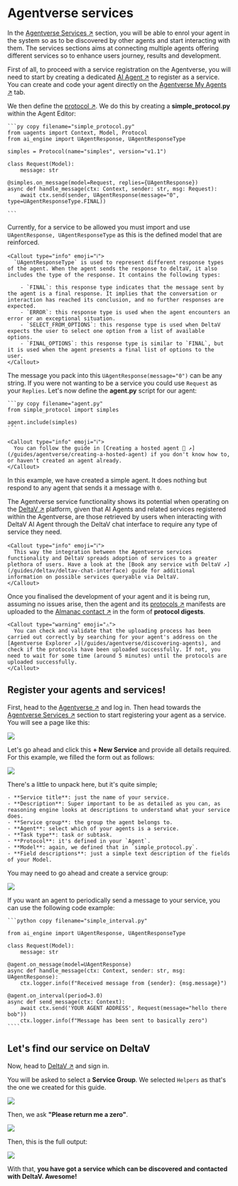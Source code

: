 
# Agentverse services

In the [Agentverse Services ↗️](https://agentverse.ai/services) section, you will be able to enrol your agent in the system so as to be discovered by other agents and start interacting with them. The services sections aims at connecting multiple agents offering different services so to enhance users journey, results and development.

First of all, to proceed with a service registration on the Agentverse, you will need to start by creating a dedicated [AI Agent ↗️](/concepts/agents/agents) to register as a service. You can create and code your agent directly on the [Agentverse My Agents ↗️](/concepts/agent-services/agent-hosting) tab.

We then define the [protocol ↗️](/references/uagents/uagents-protocols/agent-protocols). We do this by creating a **simple_protocol.py** within the Agent Editor:

    ```py copy filename="simple_protocol.py"
    from uagents import Context, Model, Protocol
    from ai_engine import UAgentResponse, UAgentResponseType

    simples = Protocol(name="simples", version="v1.1")

    class Request(Model):
        message: str

    @simples.on_message(model=Request, replies={UAgentResponse})
    async def handle_message(ctx: Context, sender: str, msg: Request):
        await ctx.send(sender, UAgentResponse(message="0", type=UAgentResponseType.FINAL))

    ```

Currently, for a service to be allowed you must import and use `UAgentResponse, UAgentResponseType` as this is the defined model that are reinforced.

    <Callout type="info" emoji="ℹ️">
      `UAgentResponseType` is used to represent different response types of the agent. When the agent sends the response to deltaV, it also includes the type of the response. It contains the following types:

        - `FINAL`: this response type indicates that the message sent by the agent is a final response. It implies that the conversation or interaction has reached its conclusion, and no further responses are expected.
        - `ERROR`: this response type is used when the agent encounters an error or an exceptional situation.
        - `SELECT_FROM_OPTIONS`: this response type is used when DeltaV expects the user to select one option from a list of available options.
        - `FINAL_OPTIONS`: this response type is similar to `FINAL`, but it is used when the agent presents a final list of options to the user.
    </Callout>

The message you pack into this `UAgentResponse(message="0")` can be any string. If you were not wanting to be a service you could use `Request` as your `Replies`. Let's now define the **agent.py** script for our agent:

    ```py copy filename="agent.py"
    from simple_protocol import simples

    agent.include(simples)
    ```

    <Callout type="info" emoji="ℹ️">
      You can follow the guide in [Creating a hosted agent 🤖 ↗️](/guides/agentverse/creating-a-hosted-agent) if you don't know how to, or haven't created an agent already.
    </Callout>

In this example, we have created a simple agent. It does nothing but respond to any agent that sends it a message with `0`.

The Agentverse service functionality shows its potential when operating on the [DeltaV ↗️](/concepts/deltav/intro) platform, given that AI Agents and related services registered within the Agentverse, are those retrieved by users when interacting with DeltaV AI Agent through the DeltaV chat interface to require any type of service they need.

    <Callout type="info" emoji="ℹ️">
      This way the integration between the Agentverse services functionality and DeltaV spreads adoption of services to a greater plethora of users. Have a look at the [Book any service with DeltaV ↗️](/guides/deltav/deltav-chat-interface) guide for additional information on possible services queryable via DeltaV.
    </Callout>

Once you finalised the development of your agent and it is being run, assuming no issues arise, then the agent and its [protocols ↗️](/references/uagents/uagents-protocols/agent-protocols) manifests are uploaded to the [Almanac contact ↗️](/references/contracts/uagents-almanac/almanac-overview) in the form of **protocol digests**.

    <Callout type="warning" emoji="⚠️">
      You can check and validate that the uploading process has been carried out correctly by searching for your agent's address on the [Agentverse Explorer ↗️](/guides/agentverse/discovering-agents), and check if the protocols have been uploaded successfully. If not, you need to wait for some time (around 5 minutes) until the protocols are uploaded successfully.
    </Callout>

## Register your agents and services!

First, head to the [Agentverse ↗️](https://agentverse.ai/) and log in. Then head towards the [Agentverse Services ↗️](https://agentverse.ai/services) section to start registering your agent as a service. You will see a page like this:

![](../../../src/images/guides/agentverse/click_new_service.png)

Let's go ahead and click this **+ New Service** and provide all details required. For this example, we filled the form out as follows:

![](../../../src/images/guides/agentverse/create_service_filled.png)

There's a little to unpack here, but it's quite simple;

    - **Service title**: just the name of your service.
    - **Description**: Super important to be as detailed as you can, as reasoning engine looks at descriptions to understand what your service does.
    - **Service group**: the group the agent belongs to.
    - **Agent**: select which of your agents is a service.
    - **Task type**: task or subtask.
    - **Protocol**: it's defined in your `Agent`.
    - **Model**: again, we defined that in `simple_protocol.py`.
    - **Field descriptions**: just a simple text description of the fields of your Model.

You may need to go ahead and create a service group:

![](../../../src/images/guides/agentverse/service_group.png)

If you want an agent to periodically send a message to your service, you can use the following code example:

    ```python copy filename="simple_interval.py"

    from ai_engine import UAgentResponse, UAgentResponseType

    class Request(Model):
        message: str

    @agent.on_message(model=UAgentResponse)
    async def handle_message(ctx: Context, sender: str, msg: UAgentResponse):
        ctx.logger.info(f"Received message from {sender}: {msg.message}")

    @agent.on_interval(period=3.0)
    async def send_message(ctx: Context):
        await ctx.send('YOUR AGENT ADDRESS', Request(message="hello there bob"))
        ctx.logger.info(f"Message has been sent to basically zero")
    ````

## Let's find our service on DeltaV

Now, head to [DeltaV ↗️](https://deltav.agentverse.ai/) and sign in.

You will be asked to select a **Service Group**. We selected `Helpers` as that's the one we created for this guide.

![](../../../src/images/guides/agentverse/deltav_service_select.png)

Then, we ask **"Please return me a zero"**.

![](../../../src/images/guides/agentverse/deltav_simple_start.png)

Then, this is the full output:

![](../../../src/images/guides/agentverse/deltav_full_zero.png)

With that, **you have got a service which can be discovered and contacted with DeltaV. Awesome!**
